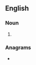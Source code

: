 ==English==

===Noun===
{{head|en|noun plural form}}

# {{plural of|bittern|lang=en}}

===Anagrams===
* {{anagrams|en|Bittners}}